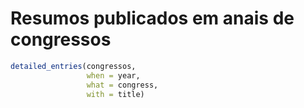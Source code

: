 \faIcon{comments} Resumos publicados em anais de congressos
==================================
```r
detailed_entries(congressos, 
                 when = year,
                 what = congress,
                 with = title)

```
